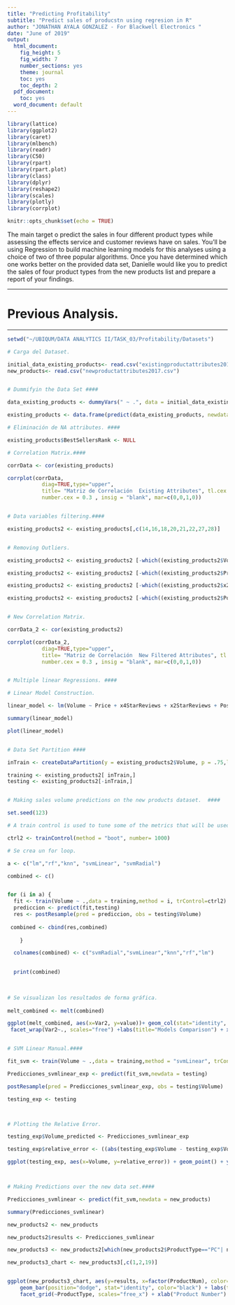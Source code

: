 ```yaml
---
title: "Predicting Profitability"	
subtitle: "Predict sales of producstn using regresion in R"
author: "JONATHAN AYALA GONZALEZ - For Blackwell Electronics "
date: "June of 2019"
output:
  html_document:
    fig_height: 5
    fig_width: 7
    number_sections: yes
    theme: journal
    toc: yes
    toc_depth: 2
  pdf_document:
    toc: yes
  word_document: default
---
```


```r

library(lattice)
library(ggplot2)
library(caret)
library(mlbench)
library(readr)
library(C50)
library(rpart)
library(rpart.plot)
library(class)
library(dplyr)
library(reshape2)
library(scales)
library(plotly)
library(corrplot)

knitr::opts_chunk$set(echo = TRUE)
```


The main target o predict the sales in four different product types while assessing the effects service and customer reviews have on sales. You'll be using Regression to build machine learning models for this analyses using a choice of two of three popular algorithms. Once you have determined which one works better on the provided data set, Danielle would like you to predict the sales of four product types from the new products list and prepare a report of your findings.

******
# Previous Analysis.
******

```r

setwd("~/UBIQUM/DATA ANALYTICS II/TASK_03/Profitability/Datasets")

# Carga del Dataset.

initial_data_existing_products<- read.csv("existingproductattributes2017.csv")
new_products<- read.csv("newproductattributes2017.csv")


# Dummifyin the Data Set ####

data_existing_products <- dummyVars(" ~ .", data = initial_data_existing_products)

existing_products <- data.frame(predict(data_existing_products, newdata = initial_data_existing_products))

# Eliminación de NA attributes. ####

existing_products$BestSellersRank <- NULL

# Correlation Matrix.####

corrData <- cor(existing_products)

corrplot(corrData,   
           diag=TRUE,type="upper", 
           title= "Matriz de Correlación  Existing Attributes", tl.cex = 0.5, addCoef.col = "black",
           number.cex = 0.3 , insig = "blank", mar=c(0,0,1,0))


# Data variables filtering.####

existing_products2 <- existing_products[,c(14,16,18,20,21,22,27,28)]


# Removing Outliers.

existing_products2 <- existing_products2 [-which((existing_products2$Volume > 6000)),]

existing_products2 <- existing_products2 [-which((existing_products2$Price > 2000)),]

existing_products2 <- existing_products2 [-which((existing_products2$x2StarReviews > 100)),]

existing_products2 <- existing_products2 [-which((existing_products2$PositiveServiceReview > 250)),]


# New Correlation Matrix.

corrData_2 <- cor(existing_products2)

corrplot(corrData_2,   
           diag=TRUE,type="upper", 
           title= "Matriz de Correlación  New Filtered Attributes", tl.cex = 0.5, addCoef.col = "black",
           number.cex = 0.3 , insig = "blank", mar=c(0,0,1,0))


# Multiple linear Regressions. ####

# Linear Model Construction.

linear_model <- lm(Volume ~ Price + x4StarReviews + x2StarReviews + PositiveServiceReview + NegativeServiceReview + Recommendproduct + ProfitMargin, data=existing_products2)

summary(linear_model)

plot(linear_model)


# Data Set Partition ####

inTrain <- createDataPartition(y = existing_products2$Volume, p = .75,list = FALSE)

training <- existing_products2[ inTrain,]
testing <- existing_products2[-inTrain,]


# Making sales volume predictions on the new products dataset.  ####

set.seed(123)

# A train control is used to tune some of the metrics that will be used during the training process.

ctrl2 <- trainControl(method = "boot", number= 1000)

# Se crea un for loop.

a <- c("lm","rf","knn", "svmLinear", "svmRadial")

combined <- c()


for (i in a) {
  fit <- train(Volume ~ .,data = training,method = i, trControl=ctrl2)
  prediccion <- predict(fit,testing)
  res <- postResample(pred = prediccion, obs = testing$Volume)
  
 combined <- cbind(res,combined)
 
    }

  colnames(combined) <- c("svmRadial","svmLinear","knn","rf","lm")
  

  print(combined)
  
  

# Se visualizan los resultados de forma gráfica.
  
melt_combined <- melt(combined)

ggplot(melt_combined, aes(x=Var2, y=value))+ geom_col(stat="identity", color="black") +
 facet_wrap(Var2~., scales="free") +labs(title="Models Comparison") + xlab("Model") + ylab("Value")


# SVM Linear Manual.####

fit_svm <- train(Volume ~ .,data = training,method = "svmLinear", trControl=ctrl2)

Predicciones_svmlinear_exp <- predict(fit_svm,newdata = testing)

postResample(pred = Predicciones_svmlinear_exp, obs = testing$Volume)

testing_exp <- testing



# Plotting the Relative Error.

testing_exp$Volume_predicted <- Predicciones_svmlinear_exp

testing_exp$relative_error <- ((abs(testing_exp$Volume - testing_exp$Volume_predicted )))/testing_exp$Volume

ggplot(testing_exp, aes(x=Volume, y=relative_error)) + geom_point() + ylab("Relative Error") + labs(title="Plotted Relative Error")



# Making Predictions over the new data set.####

Predicciones_svmlinear <- predict(fit_svm,newdata = new_products)

summary(Predicciones_svmlinear)

new_products2 <- new_products

new_products2$results <- Predicciones_svmlinear

new_products3 <- new_products2[which(new_products2$ProductType=="PC"| new_products2$ProductType=="Laptop" | new_products2$ProductType=="Netbook" | new_products2$ProductType=="Smartphone"),]

new_products3_chart <- new_products3[,c(1,2,19)]


ggplot(new_products3_chart, aes(y=results, x=factor(ProductNum), color=ProductType, fill=ProductType)) + 
    geom_bar(position="dodge", stat="identity", color="black") + labs(title="Predicted Sales") +   
    facet_grid(~ProductType, scales="free_x") + xlab("Product Number") + ylab("Predicted Sales")


```




